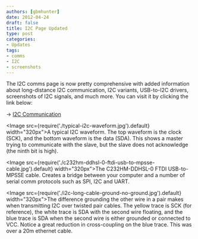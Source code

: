 ```yaml
---
authors: [gbmhunter]
date: 2012-04-24
draft: false
title: I2C Page Updated
type: post
categories:
- Updates
tags:
- comms
- I2C
- screenshots
---
```


The I2C comms page is now pretty comprehensive with added information about long-distance I2C communication, I2C variants, USB-to-I2C drivers, screenshots of I2C signals, and much more. You can visit it by clicking the link below:

-> [I2C Communication](/electronics/communication-protocols/i2c-communication-protocol/)

<Image src={require('./typical-i2c-waveform.jpg').default} width="320px">A typical I2C waveform. The top waveform is the clock (SCK), and the bottom waveform is the data (SDA). This shows a master trying to communicate with the slave, but the slave does not acknowledge (the ninth bit is high).</Image>

<Image src={require('./c232hm-ddhsl-0-ftdi-usb-to-mpsse-cable.jpg').default} width="320px">The C232HM-DDHSL-0 FTDI USB-to-MPSSE cable. Creates a bridge between your computer and a number of serial comm protocols such as SPI, I2C and UART.</Image>

<Image src={require('./i2c-long-cable-ground-no-ground.jpg').default} width="320px">The difference grounding the other wire in a pair makes when transmitting I2C over twisted pair cables. The yellow trace is SCK (for reference), the white trace is SDA with the second wire floating, and the blue trace is SDA when the second wire is either grounded or connected to VCC. Notice a great reduction in cross-coupling on the blue trace. This was over a 20m ethernet cable.</Image>
